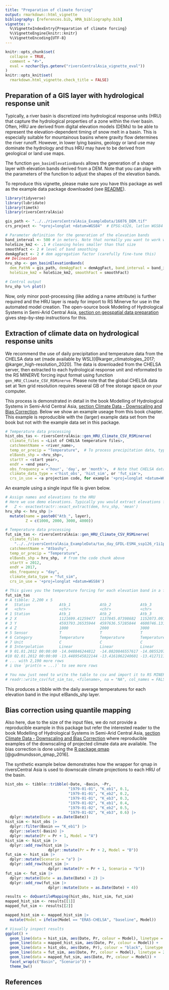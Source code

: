 ```yaml
---
title: "Preparation of climate forcing"
output: rmarkdown::html_vignette
bibliography: [references.bib, HMA_bibliography.bib]
vignette: >
  %\VignetteIndexEntry{Preparation of climate forcing}
  %\VignetteEngine{knitr::knitr}
  %\VignetteEncoding{UTF-8}
---
```


```r
knitr::opts_chunk$set(
  collapse = TRUE,
  comment = "#>", 
  eval = nzchar(Sys.getenv("riversCentralAsia_vignette_eval"))
)
knitr::opts_knit$set(
  rmarkdown.html_vignette.check_title = FALSE)

```

## Preparation of a GIS layer with hydrological response unit
Typically, a river basin is discretized into hydrological response units (HRU) that capture the hydrological properties of a zone within the river basin. Often, HRU are derived from digital elevation models (DEMs) to be able to represent the elevation-dependent timing of snow melt in a basin. This is especially suitable for mountainous basins where gravity flow determines the river runoff. However, in lower lying basins, geology or land use may dominate the hydrology and thus HRU may have to be derived from geological or land use maps.  

The function `gen_basinElevationBands` allows the generation of a shape layer with elevation bands derived from a DEM. Note that you can play with the parameters of the function to adjust the shapes of the elevation bands.   

To reproduce this vignette, please make sure you have this package as well as the example data package downloaded (see [README](https://hydrosolutions.github.io/riversCentralAsia/){target="_blank"}). 

```r
library(tidyverse)
library(lubridate)
library(timetk)
library(riversCentralAsia)

gis_path <- "../../riversCentralAsia_ExampleData/16076_DEM.tif"
crs_project <- "+proj=longlat +datum=WGS84"  # EPSG:4326, latlon WGS84

# Parameter definition for the generation of the elevation bands
band_interval <- 500 # in meters. Note that normally you want to work with band intervals of 100 m to 200 m. To make the model less computationally demanding, we work with a coarser resolution of 500 m for this demo. 
holeSize_km2 <- .1 # cleaning holes smaller than that size
smoothFact <- 2 # level of band smoothing
demAggFact <- 2 # dem aggregation factor (carefully fine-tune this)
## Delineation
hru_shp <- gen_basinElevationBands(
  dem_PathN = gis_path, demAggFact = demAggFact, band_interval = band_interval, 
  holeSize_km2 = holeSize_km2, smoothFact = smoothFact)

# Control output
hru_shp %>% plot()
```

Now, only minor post-processing (like adding a name attribute) is further required and the HRU layer is ready for import to RS Minerve for use in the automated model creation. The open-source book Modeling of Hydrological Systems in Semi-Arid Central Asia, [section on geospatial data preparation](https://hydrosolutions.github.io/caham_book/geospatial_data.html){target="_blank"} gives step-by-step instructions for this.   

## Extraction of climate data on hydrological response units
We recommend the use of daily precipitation and temperature data from the CHELSA data set (made available by WSL)[@karger_climatologies_2017; @karger_high-resolution_2020]. The data is downloaded from the CHELSA server, then extracted to each hydrological response unit and reformated to the RS MINERVE forcing input format using function ```gen_HRU_Climate_CSV_RSMinerve```. Please note that the global CHELSA data set at 1km grid resolution requires several GB of free storage space on your computer.

This process is demonstrated in detail in the book Modelling of Hydrological Systems in Semi-Arid Central Asia, [section Climate Data - Downscaling and Bias Correction](https://hydrosolutions.github.io/caham_book/climate_data.html#sec-bcds-quantile-mapping){target="_blank"}. Below we show an example useage from this book chapter. This example is reproducible with the (larger) example data set from the book but not with the example data set in this package. 

```r
# Temperature data processing
hist_obs_tas <- riversCentralAsia::gen_HRU_Climate_CSV_RSMinerve(
  climate_files = <List of CHELSA temperature files>,
  catchmentName = <river_name>,
  temp_or_precip = "Temperature",  # To process precipitation data, type "Precipitation"
  elBands_shp = <hru_shp>,
  startY = <start year>,
  endY = <end year>,
  obs_frequency = <'hour', 'day', or 'month'>,  # Note that CHELSA data is available at daily or monthly frequency, not hourly.
  climate_data_type = <'hist_obs', 'hist_sim', or 'fut_sim'>,
  crs_in_use = <a projection code, for example '+proj=longlat +datum=WGS84'>)
```

An example using a single input file is given below. 
```r
# Assign names and elevations to the HRU
# Here we use demo elevations. Typically you would extract elevations from DEM. 
#   Z <- exactextractr::exact_extract(dem, hru_shp, 'mean')
hru_shp <- hru_shp |> 
  mutate(name = paste0("Atb_", layer), 
         Z = c(1000, 2000, 3000, 4000))  

# Temperature data processing
fut_sim_tas <- riversCentralAsia::gen_HRU_Climate_CSV_RSMinerve(
  climate_files = 
    "../../riversCentralAsia_ExampleData/tas_day_GFDL-ESM4_ssp126_r1i1p1f1_gr1.nc",
  catchmentName = "Atbashy",
  temp_or_precip = "Temperature",
  elBands_shp = hru_shp,  # from the code chunk above
  startY = 2012,
  endY = 2017,
  obs_frequency = "day", 
  climate_data_type = "fut_sim",
  crs_in_use = '+proj=longlat +datum=WGS84')

# This gives you the temperature forcing for each elevation band in a format that can be imported to RS MINERVE. 
fut_sim_tas
# A tibble: 2,200 x 5
#   Station             Atb_1             Atb_2             Atb_3             Atb_4            
#   <chr>               <chr>             <chr>             <chr>             <chr>            
# 1 Station             Atb_1             Atb_2             Atb_3             Atb_4            
# 2 X                   1121699.41259477  1137845.07398682  1152073.09136446  1162907.10435686 
# 3 Y                   4593793.26535944  4597636.57285844  4600746.13179295  4602406.26249851 
# 4 Z                   1000              2000              3000              4000             
# 5 Sensor              T                 T                 T                 T                
# 6 Category            Temperature       Temperature       Temperature       Temperature      
# 7 Unit                C                 C                 C                 C                
# 8 Interpolation       Linear            Linear            Linear            Linear           
# 9 01.01.2012 00:00:00 -14.048846244812  -14.0820846557617 -14.0855207443237 -14.0795421600342
#10 02.01.2012 00:00:00 -13.4489545822144 -13.4161062240601 -13.4127111434937 -13.4186210632324
# ... with 2,190 more rows
# i Use `print(n = ...)` to see more rows

# You now just need to write the table to csv and import it to RS MINERVE. 
# readr::write_csv(fut_sim_tas, <filename>, na = "NA", col_names = FALSE)
```

This produces a tibble with the daily average temperatures for each elevation band in the input elBands_shp layer. 

## Bias correction using quantile mapping
Also here, due to the size of the input files, we do not provide a reproducible example in this package but refer the interested reader to the book Modelling of Hydrological Systems in Semi-Arid Central Asia, [section Climate Data - Downscaling and Bias Correction](https://hydrosolutions.github.io/caham_book/climate_data.html#sec-bcds-quantile-mapping){target="_blank"} where reproducible examples of the downscaling of projected climate data are available. The bias correction is done using the [R package qmap](https://CRAN.R-project.org/package=qmap){target="_blank"} [@gudmundsson_qmap_2016]. 

The synthetic example below demonstrates how the wrapper for qmap in riversCentral Asia is used to downscale climate projections to each HRU of the basin. 
```r
hist_obs <- tibble::tribble(~Date, ~Basin, ~Pr,
                            "1979-01-01", "K_eb1", 0.1,
                            "1979-01-01", "K_eb2", 0.2,
                            "1979-01-01", "K_eb3", 0.3,
                            "1979-01-02", "K_eb1", 0.4,
                            "1979-01-02", "K_eb2", 0.5,
                            "1979-01-02", "K_eb3", 0.6) |>
  dplyr::mutate(Date = as.Date(Date))
hist_sim <- hist_obs |>
  dplyr::filter(Basin == "K_eb1") |>
  dplyr::select(-Basin) |>
  dplyr::mutate(Pr = Pr + 1, Model = "A")
hist_sim <- hist_sim |>
  dplyr::add_row(hist_sim |>
                   dplyr::mutate(Pr = Pr + 2, Model = "B"))
fut_sim <- hist_sim |>
  dplyr::mutate(Scenario = "a") |>
  dplyr::add_row(hist_sim |>
                   dplyr::mutate(Pr = Pr + 1, Scenario = "b"))
fut_sim <- fut_sim |>
  dplyr::mutate(Date = as.Date(Date) + 2) |> 
  dplyr::add_row(fut_sim |>
                   dplyr::mutate(Date = as.Date(Date) + 4))

results <- doQuantileMapping(hist_obs, hist_sim, fut_sim)
mapped_hist_sim <- results[[1]]
mapped_fut_sim <- results[[2]]

mapped_hist_sim <- mapped_hist_sim |> 
  mutate(Model = ifelse(Model == "ERA5-CHELSA", "baseline", Model))

# Visually inspect results
ggplot() + 
  geom_line(data = hist_sim, aes(Date, Pr, colour = Model), linetype = 2) + 
  geom_line(data = mapped_hist_sim, aes(Date, Pr, colour = Model)) + 
  geom_line(data = hist_obs, aes(Date, Pr), colour = "black", linetype = 3) + 
  geom_line(data = fut_sim, aes(Date, Pr, colour = Model), linetype = 2) + 
  geom_line(data = mapped_fut_sim, aes(Date, Pr, colour = Model)) + 
  facet_wrap(c("Basin", "Scenario")) + 
  theme_bw()
```

## References


